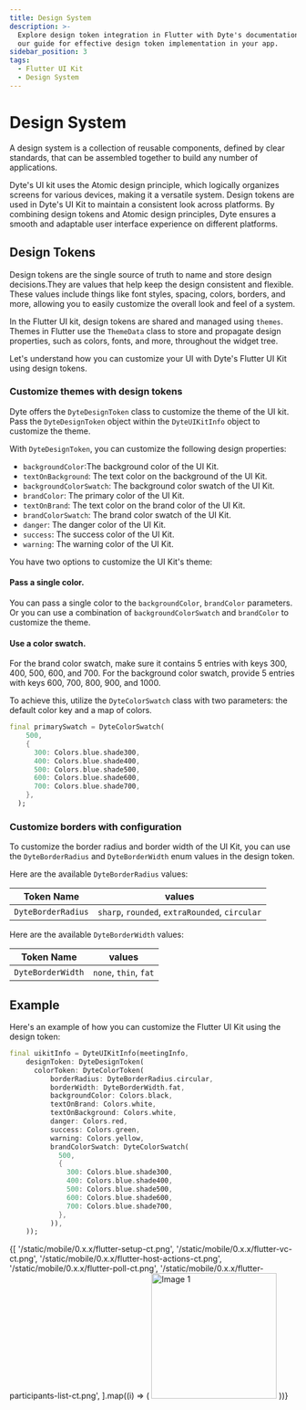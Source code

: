 ```yaml
---
title: Design System
description: >-
  Explore design token integration in Flutter with Dyte's documentation. Follow
  our guide for effective design token implementation in your app.
sidebar_position: 3
tags:
  - Flutter UI Kit
  - Design System
---
```


# Design System

A design system is a collection of reusable components, defined by clear standards, that can be assembled together to build any number of applications.

Dyte's UI kit uses the Atomic design principle, which logically organizes screens for various devices, making it a versatile system. Design tokens are used in Dyte's UI Kit to maintain a consistent look across platforms. By combining design tokens and Atomic design principles, Dyte ensures a smooth and adaptable user interface experience on different platforms.

## Design Tokens

Design tokens are the single source of truth to name and store design decisions.They are values that help keep the design consistent and flexible. These values include things like font styles, spacing, colors, borders, and more, allowing you to easily customize the overall look and feel of a system.

In the Flutter UI kit, design tokens are shared and managed using `themes`. Themes in Flutter use the `ThemeData` class to store and propagate design properties, such as colors, fonts, and more, throughout the widget tree.

Let's understand how you can customize your UI with Dyte's Flutter UI Kit using design tokens.

### Customize themes with design tokens

Dyte offers the `DyteDesignToken` class to customize the theme of the UI kit. Pass the `DyteDesignToken` object within the `DyteUIKitInfo` object to customize the theme.

With `DyteDesignToken`, you can customize the following design properties:

- `backgroundColor`:The background color of the UI Kit.
- `textOnBackground`: The text color on the background of the UI Kit.
- `backgroundColorSwatch`: The background color swatch of the UI Kit.
- `brandColor`: The primary color of the UI Kit.
- `textOnBrand`: The text color on the brand color of the UI Kit.
- `brandColorSwatch`: The brand color swatch of the UI Kit.
- `danger`: The danger color of the UI Kit.
- `success`: The success color of the UI Kit.
- `warning`: The warning color of the UI Kit.

You have two options to customize the UI Kit's theme:

#### Pass a single color. 

You can pass a single color to the `backgroundColor`, `brandColor` parameters. Or you can use a combination of `backgroundColorSwatch` and `brandColor` to customize the theme.

#### Use a color swatch. 

For the brand color swatch, make sure it contains 5 entries with keys 300, 400, 500, 600, and 700.
For the background color swatch, provide 5 entries with keys 600, 700, 800, 900, and 1000.

To achieve this, utilize the `DyteColorSwatch` class with two parameters: the default color key and a map of colors.

```dart
final primarySwatch = DyteColorSwatch(
    500,
    {
      300: Colors.blue.shade300,
      400: Colors.blue.shade400,
      500: Colors.blue.shade500,
      600: Colors.blue.shade600,
      700: Colors.blue.shade700,
    },
  );
```

### Customize borders with configuration

To customize the border radius and border width of the UI Kit, you can use the `DyteBorderRadius` and `DyteBorderWidth` enum values in the design token.

Here are the available `DyteBorderRadius` values:

| Token Name         | values                                         |
| ------------------ | ---------------------------------------------- |
| `DyteBorderRadius` | `sharp`, `rounded`, `extraRounded`, `circular` |

Here are the available `DyteBorderWidth` values:

| Token Name        | values                |
| ----------------- | --------------------- |
| `DyteBorderWidth` | `none`, `thin`, `fat` |

## Example

Here's an example of how you can customize the Flutter UI Kit using the design token:

```dart
final uikitInfo = DyteUIKitInfo(meetingInfo,
    designToken: DyteDesignToken(
      colorToken: DyteColorToken(
          borderRadius: DyteBorderRadius.circular,
          borderWidth: DyteBorderWidth.fat,
          backgroundColor: Colors.black,
          textOnBrand: Colors.white,
          textOnBackground: Colors.white,
          danger: Colors.red,
          success: Colors.green,
          warning: Colors.yellow,
          brandColorSwatch: DyteColorSwatch(
            500,
            {
              300: Colors.blue.shade300,
              400: Colors.blue.shade400,
              500: Colors.blue.shade500,
              600: Colors.blue.shade600,
              700: Colors.blue.shade700,
            },
          )),
    ));
```

<div
  style={{
    display: 'flex',
    flexDirection: 'row',
    flexWrap: 'wrap',
    flex: '1 1 0',
    justifyContent: 'center',
  }}
>
  {[
    '/static/mobile/0.x.x/flutter-setup-ct.png',
    '/static/mobile/0.x.x/flutter-vc-ct.png',
    '/static/mobile/0.x.x/flutter-host-actions-ct.png',
    '/static/mobile/0.x.x/flutter-poll-ct.png',
    '/static/mobile/0.x.x/flutter-participants-list-ct.png',
  ].map((i) => (
    <img
      src={i}
      alt="Image 1"
      width="220"
      style={{ margin: '10px', borderRadius: '8px' }}
    />
  ))}
</div>

<head>
  <title>Flutter Design System</title>
  <meta name="description" content="Explore design token integration in Flutter with Dyte's documentation. Follow our guide for effective design token implementation in your app."/>
</head>
